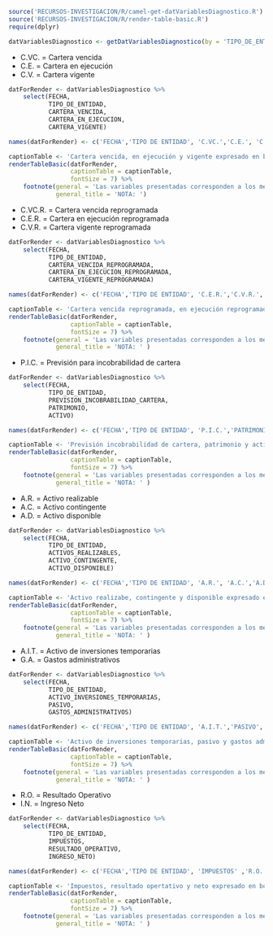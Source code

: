 
<!-- FUNCIONES NECESARIAS -->
```r
source('RECURSOS-INVESTIGACION/R/camel-get-datVariablesDiagnostico.R')
source('RECURSOS-INVESTIGACION/R/render-table-basic.R')
require(dplyr)

datVariablesDiagnostico <- getDatVariablesDiagnostico(by = 'TIPO_DE_ENTIDAD',gestionInc = 2022)

```


\anexosms{Variables utilizadas en el diagnostico CAMEL}

\subsubsection*{Cartera vencida, en ejecución y vigente expresado en bolivianos utilizado en análisis CAMEL}

- C.VC. = Cartera vencida
- C.E. = Cartera en ejecución
- C.V. = Cartera vigente

```r
datForRender <- datVariablesDiagnostico %>% 
    select(FECHA,
           TIPO_DE_ENTIDAD,
           CARTERA_VENCIDA,
           CARTERA_EN_EJECUCION,
           CARTERA_VIGENTE)

names(datForRender) <- c('FECHA','TIPO DE ENTIDAD', 'C.VC.','C.E.', 'C.V.')

captionTable <- 'Cartera vencida, en ejecución y vigente expresado en bolivianos utilizado en análisis CAMEL'
renderTableBasic(datForRender, 
                 captionTable = captionTable, 
                 fontSize = 7) %>% 
    footnote(general = 'Las variables presentadas corresponden a los meses contenidos de la gestión 2022.',
             general_title = 'NOTA: ')
```


\newpage
\subsubsection*{Cartera vencida reprogramada, en ejecución reprogramada y vigente reprogramada expresado en bolivianos utilizado en análisis CAMEL}

- C.VC.R. = Cartera vencida reprogramada
- C.E.R. = Cartera en ejecución reprogramada
- C.V.R. = Cartera vigente reprogramada

```r
datForRender <- datVariablesDiagnostico %>% 
    select(FECHA,
           TIPO_DE_ENTIDAD,
           CARTERA_VENCIDA_REPROGRAMADA,
           CARTERA_EN_EJECUCION_REPROGRAMADA,
           CARTERA_VIGENTE_REPROGRAMADA)

names(datForRender) <- c('FECHA','TIPO DE ENTIDAD', 'C.E.R.','C.V.R.','C.VC.R.')

captionTable <- 'Cartera vencida reprogramada, en ejecución reprogramada y vigente reprogramada expresado en bolivianos utilizado en análisis CAMEL'
renderTableBasic(datForRender, 
                 captionTable = captionTable, 
                 fontSize = 7) %>% 
    footnote(general = 'Las variables presentadas corresponden a los meses contenidos de la gestión 2022.',
             general_title = 'NOTA: ' )
```

\newpage
\subsubsection*{Previsión incobrabilidad de cartera, patrimonio y activo expresado en bolivianos utilizado en análisis CAMEL}

- P.I.C. = Previsión para incobrabilidad de cartera

```r
datForRender <- datVariablesDiagnostico %>% 
    select(FECHA,
           TIPO_DE_ENTIDAD,
           PREVISION_INCOBRABILIDAD_CARTERA,
           PATRIMONIO,
           ACTIVO)

names(datForRender) <- c('FECHA','TIPO DE ENTIDAD', 'P.I.C.','PATRIMONIO', 'ACTIVO')

captionTable <- 'Previsión incobrabilidad de cartera, patrimonio y activo expresado en bolivianos utilizado en análisis CAMEL'
renderTableBasic(datForRender, 
                 captionTable = captionTable, 
                 fontSize = 7) %>% 
    footnote(general = 'Las variables presentadas corresponden a los meses contenidos de la gestión 2022.',
             general_title = 'NOTA: ' )
```


\newpage
\subsubsection*{Activo realizabe, contingente y disponible expresado en bolivianos utilizado en análisis CAMEL}

- A.R. = Activo realizable
- A.C. = Activo contingente
- A.D. = Activo disponible

```r
datForRender <- datVariablesDiagnostico %>% 
    select(FECHA,
           TIPO_DE_ENTIDAD,
           ACTIVOS_REALIZABLES,
           ACTIVO_CONTINGENTE,
           ACTIVO_DISPONIBLE)

names(datForRender) <- c('FECHA','TIPO DE ENTIDAD', 'A.R.', 'A.C.','A.D.')

captionTable <- 'Activo realizabe, contingente y disponible expresado en bolivianos utilizado en análisis CAMEL'
renderTableBasic(datForRender, 
                 captionTable = captionTable, 
                 fontSize = 7) %>% 
    footnote(general = 'Las variables presentadas corresponden a los meses contenidos de la gestión 2022.',
             general_title = 'NOTA: ' )
```


\newpage
\subsubsection*{Activo de inversiones temporarias, pasivo y gastos administrativos expresado en bolivianos utilizado en análisis CAMEL}

- A.I.T. = Activo de inversiones temporarias
- G.A. = Gastos administrativos

```r
datForRender <- datVariablesDiagnostico %>% 
    select(FECHA,
           TIPO_DE_ENTIDAD,
           ACTIVO_INVERSIONES_TEMPORARIAS,
           PASIVO,
           GASTOS_ADMINISTRATIVOS)

names(datForRender) <- c('FECHA','TIPO DE ENTIDAD', 'A.I.T.','PASIVO', 'G.A.')

captionTable <- 'Activo de inversiones temporarias, pasivo y gastos administrativos expresado en bolivianos utilizado en análisis CAMEL'
renderTableBasic(datForRender, 
                 captionTable = captionTable, 
                 fontSize = 7) %>% 
    footnote(general = 'Las variables presentadas corresponden a los meses contenidos de la gestión 2022.',
             general_title = 'NOTA: ' )
```


\newpage
\subsubsection*{Impuestos, resultado opertativo y neto expresado en bolivianos utilizado en análisis CAMEL}

- R.O. = Resultado Operativo
- I.N. = Ingreso Neto

```r
datForRender <- datVariablesDiagnostico %>% 
    select(FECHA,
           TIPO_DE_ENTIDAD,
           IMPUESTOS,
           RESULTADO_OPERATIVO,
           INGRESO_NETO)

names(datForRender) <- c('FECHA','TIPO DE ENTIDAD', 'IMPUESTOS' ,'R.O.','I.N.')

captionTable <- 'Impuestos, resultado opertativo y neto expresado en bolivianos utilizado en análisis CAMEL'
renderTableBasic(datForRender, 
                 captionTable = captionTable, 
                 fontSize = 7) %>% 
    footnote(general = 'Las variables presentadas corresponden a los meses contenidos de la gestión 2022.',
             general_title = 'NOTA: ' )
```